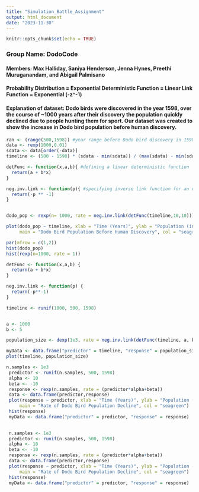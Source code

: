 ---
title: "Simulation_Battle_Assignment"
output: html_document
date: "2023-11-30"
---

```{r setup, include=FALSE}
knitr::opts_chunk$set(echo = TRUE)
```

### **Group Name:** DodoCode 

#### Members: Max Halliday, Saniya Henderson, Jenna Hynes, Preethi Muruganandam, and Abigail Palmisano

#### Probability Distribution = Exponential Deterministic Function = Linear Link Function = Exponential (-z\^-1)

#### Explanation of dataset: Dodo birds were discovered in the year 1598, over the course of \~1000 years after their discovery the population quickly declined due to people hunting them for sport. Our dataset was created to show the increase in Dodo bird population before human discovery.

```{r}


ran <- (range(500,1598)) #year range before Dodo bird discovery in 1598
data <- rexp(1000,0.01) 
sdata <- data[order(-data)]
timeline <- (500 - 1598) * (sdata - min(sdata)) / (max(sdata) - min(sdata)) + 1598 

detFunc <- function(x,a,b){ #defining a linear deterministic function
  return(a + b*x)
}

neg.inv.link <- function(p){ #specifying inverse link function for an exponential distribution
  return(-p ** -1)
}


dodo_pop <- rexp(n= 1000, rate = neg.inv.link(detFunc(timeline,10,10))) #simulating response variable (dodo bird population (in thousands))

plot(dodo_pop ~ timeline, xlab = "Time (Years)", ylab = "Population (in the thousands)", 
     main = "Dodo Bird Population Before Human Discovery", col = "seagreen")

par(mfrow = c(1,2))
hist(dodo_pop)
hist(rexp(n=1000, rate = 1))


```

```{r}
detFunc <- function(x,a,b) {
  return(a + b*x)
}

neg.inv.link <- function(p) {
  return(-p**-1)
}

timeline <- runif(1000, 500, 1598)


a <- 1000
b <- 5

population_size <- dexp(1e3, rate = neg.inv.link(detFunc(timeline, a, b)))

myData <- data.frame("predictor" = timeline, "response" = population_size)
plot(timeline, population_size)

n.samples <- 1e3
 predictor <- runif(n.samples, 500, 1598)
 alpha <- 10
 beta <- -10
 response <- rexp(n.samples, rate = (predictor*alpha+beta))
 data <- data.frame(predictor,response)
 plot(response ~ predictor, xlab = "Time (Years)", ylab = "Population (in the thousands)", 
     main = "Rate of Dodo Bird Population Decline", col = "seagreen")
 hist(response)
 myData <- data.frame("predictor" = predictor, "response" = response)
 


```

```{r}
 n.samples <- 1e3
 predictor <- runif(n.samples, 500, 1598)
 alpha <- 10
 beta <- -10
 response <- rexp(n.samples, rate = (predictor*alpha+beta))
 data <- data.frame(predictor,response)
 plot(response ~ predictor, xlab = "Time (Years)", ylab = "Population (in the thousands)", 
     main = "Rate of Dodo Bird Population Decline", col = "seagreen")
 hist(response)
 myData <- data.frame("predictor" = predictor, "response" = response)
 
 
 

 
```
